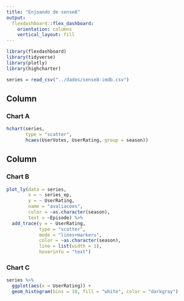 ```yaml
---
title: "Enjoando de sense8"
output: 
  flexdashboard::flex_dashboard:
    orientation: columns
    vertical_layout: fill
---
```


```r
library(flexdashboard)
library(tidyverse)
library(plotly)
library(highcharter)

series = read_csv("../dados/sense8-imdb.csv")
```

Column {data-width=650}
-----------------------------------------------------------------------

### Chart A

```r
hchart(series, 
       type = "scatter", 
       hcaes(UserVotes, UserRating, group = season))
```

Column {data-width=350}
-----------------------------------------------------------------------

### Chart B

```r
plot_ly(data = series, 
        x = ~ series_ep, 
        y = ~ UserRating, 
        name = "avaliacoes",
        color = ~as.character(season), 
        text = ~Episode) %>% 
  add_trace(y = ~ UserRating, 
            type = "scatter",
            mode = "lines+markers",
            color = ~as.character(season),
            line = list(width = 1), 
            hoverinfo = "text")
```

### Chart C

```r
series %>% 
  ggplot(aes(x = UserRating)) + 
  geom_histogram(bins = 10, fill = "white", color = "darkgray")
```

